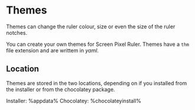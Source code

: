 # Themes {#themes}

Themes can change the ruler colour, size or even the size of the ruler notches.

You can create your own themes for Screen Pixel Ruler. 
Themes have a `thm` file extension and are writtem in *yaml*.

## Location

Themes are stored in the two locations, depending on if you installed from the installer or from the chocolatey package.

Installer: %appdata%\screenpixelruler  
Chocolatey: %chocolateyinstall%\lib\screenpixelruler\tools  